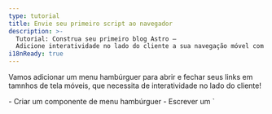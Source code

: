 ```yaml
---
type: tutorial
title: Envie seu primeiro script ao navegador
description: >-
  Tutorial: Construa seu primeiro blog Astro —
  Adicione interatividade no lado do cliente a sua navegação móvel com uma tag de script do Astro
i18nReady: true
---
```



Vamos adicionar um menu hambúrguer para abrir e fechar seus links em tamnhos de tela móveis, que necessita de interatividade no lado do cliente!

<PreCheck>
  - Criar um componente de menu hambúrguer
  - Escrever um `<script>` para permitir visitantes do site abrirem e fecharem o menu de navegação
  - Mover seu JavaScript para seu arquivo `.js`
</PreCheck>

## Construa um componente Hambúrguer

Crie um componente `<Hamburguer />` para abrir e fechar sua navegação móvel.

1. Crie um arquivo chamado `Hamburguer.astro` em `src/components/`
  

2. Copie o seguinte código em seu componente. Isso irá representar o seu menu "hambúrguer" de 3-linhas para abrir e fechar seus links de navegação em dispositivos móveis. (Você vai adicionar os novos estilos CSS ao `global.css` posteriormente.)

    ```astro title="src/components/Hamburguer.astro"
    --- 
    ---
    <div class="hamburguer">
      <span class="linha"></span>
      <span class="linha"></span>
      <span class="linha"></span>
    </div>
    ```

3. Coloque esse novo componente `<Hamburguer />` logo antes do seu componente `<Navegacao />` em `Cabecalho.astro`. 

    <details>
    <summary>Me mostre o código!</summary>

    ```astro title="src/components/Cabecalho.astro" ins={2,7}
    ---
    import Hamburguer from './Hamburguer.astro';
    import Navegacao from './Navegacao.astro';
    ---
    <header>
      <nav>
        <Hamburguer />
        <Navegacao />
      </nav>
    </header>
    ```
    </details>

4. Adicione os seguintes estilos ao seu componente Hambúrguer:

    ```css title="src/styles/global.css" ins={2-13, 56-58}
    /* estilos da navegação */
    .hamburguer {
      padding-right: 20px;
      cursor: pointer;
    }

    .hamburguer .linha {
      display: block;
      width: 40px;
      height: 5px;
      margin-bottom: 10px;
      background-color: #ff9776;
    }

    .links-nav {
      width: 100%;
      top: 5rem;
      left: 48px;
      background-color: #ff9776;
      display: none;
      margin: 0;
    }

    .links-nav a {
      display: block;
      text-align: center;
      padding: 10px 0;
      text-decoration: none;
      font-size: 1.2rem;
      font-weight: bold;
      text-transform: uppercase;
    }

    .links-nav a:hover, a:focus {
      background-color: #ff9776;
    }

    .expandido {
      display: unset;
    }

    @media screen and (min-width: 636px) {
      .links-nav {
        margin-left: 5em;
        display: block;
        position: static;
        width: auto;
        background: none;
      }

      .links-nav a {
        display: inline-block;
        padding: 15px 20px;
      }

      .hamburguer {
        display: none;
      }
    }
    ```


## Escreva sua primeira tag de script

Seu cabeçalho ainda não é **interativo** pois ele não consegue responder as interações do usuário, como clicar no menu hambúrguer para mostrar ou esconder os links de navegação. 

Adicionar uma tag `<script>` fornece JavaScript no lado do cliente para "escutar" por um evento do usuário e então responder de acordo.

1. Adicione a seguinte tag `<script>` em `index.astro`, logo antes da tag de fechamento `</body>`.

    ```astro title="src/pages/index.astro" ins={2-6}
      <Rodape />
      <script>
        document.querySelector('.hamburguer').addEventListener('click', () => {
          document.querySelector('.links-nav').classList.toggle('expandido');
        });
      </script>
    </body>
    ```

2. Verifique sua pré-visualização do navegador novamente em vários tamanhos, e verifique que você tem um menu de navegação funcional que é tanto responsivo ao tamanho da tela quanto responde a interação do usuário na página.

### Importando um arquivo `.js`

Ao invés de escrever seu JavaScript diretamente em cada página, você pode mover os conteúdos da sua tag `<script>` para seu próprio arquivo `.js` em seu projeto.


1. Crie `src/scripts/menu.js` (você terá que criar uma nova pasta `/scripts/`) e mova seu JavaScript para ela.

    ```js title="src/scripts/menu.js"
    document.querySelector('.hamburguer').addEventListener('click', () => {
      document.querySelector('.links-nav').classList.toggle('expandido');
    });
    ```

2. Substitua os conteúdos da tag `<script>` em `index.astro` com a seguinte importação de arquivo:

    ```astro title="src/pages/index.astro" ins={7} del={3-5}
      <Rodape />
      <script>
        document.querySelector('.hamburguer').addEventListener('click', () => {
          document.querySelector('.links-nav').classList.toggle('expandido');
        });

        import "../scripts/menu.js";
      </script>
    </body>
    ```

3. Verifique a pré-visualização do seu navegador novamente em um tamanho de tela menor e verifique que o menu hambúrguer ainda abre e fecha seus links de navegação. 


4. Adicione o mesmo `<script>` por importação para suas outras duas páginas, `sobre.astro` e `blog.astro` e verifique que você tem um cabeçalho responsivo e interativo em cada página.

    ```astro title="src/pages/sobre.astro & src/pages/blog.astro" ins={2-4}
      <Rodape />
      <script>
        import "../scripts/menu.js";
      </script>
    </body>
    ```

:::note[aprendizado]
Você tinha utilizado algum JavaScript anteriormente para construir partes do seu site:

- Definir o título da sua página e cabeçalho dinamicamente
- Mapear através de uma lista de habilidades na página Sobre
- Mostrar elementos HTML condicionalmente

Esses comandos são todos executados em tempo de build para criar HTML estático para seu site, e então o código é "jogado fora." 

**O JavaScript e uma tag `<script>` é enviado para o navegador**, e é disponível para execução, baseado na interação do usuário como atualizar a página ou alternar uma entrada.
:::



<Box icon="question-mark">

### Teste seu conhecimento

1. Quando o Astro executa qualquer JavaScript escrito no frontmatter de um componente?
    <MultipleChoice>
      <Option>
       Astro nunca executa JavaScript
      </Option>
      <Option isCorrect>
        Em tempo de build
      </Option>
      <Option>
         Quando um visitante clica em um botão
      </Option>
    </MultipleChoice>

2. Opcionalmente, Astro pode enviar JavaScript para o navegador para permitir:
    <MultipleChoice>
      <Option>
        usuários a clicarem links da página
      </Option>
      <Option>
        tempos de carregamento mais rápidos
      </Option>
      <Option isCorrect>
        interatividade no lado do cliente
      </Option>
    </MultipleChoice>

3. O JavaScript no lado do cliente será enviado ao navegador do usuário quando ele é escrito ou importado:
    <MultipleChoice>
      <Option isCorrect>
        em tags `<script>`
      </Option>
      <Option>
        entre as cercas de código de um arquivo `.astro`
      </Option>
      <Option>
        em `global.css`
      </Option>
    </MultipleChoice>

</Box>

<Box icon="check-list">

## Checklist

<Checklist>
- [ ] Eu posso adicionar interatividade no lado do cliente com JavaScript em uma tag `<script>`.
- [ ] Eu posso importar um arquivo `.js` em uma tag `<script>`.
</Checklist>

</Box>

### Recursos

[Scripts no lado do cliente no Astro](/pt-br/guides/client-side-scripts/)
